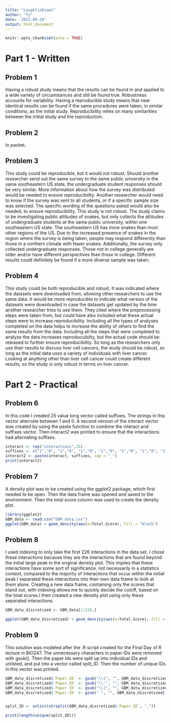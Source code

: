---
title: "LaughlinExam1"
author: "Ty"
date: '2022-09-29'
output: html_document
---



```{r setup, include=FALSE}
knitr::opts_chunk$set(echo = TRUE)
```
# Part 1 - Written

## Problem 1

Having a robust study means that the results can be found in and applied to a wide variety of circumstances and still be found true. Robustness accounts for variability. Having a reproducible study means that near identical results can be found if the same procedures were taken, in similar conditions, as the initial study. Reproducibility relies on many similarities between the initial study and the reproduction.

## Problem 2

In packet.

## Problem 3

This study could be reproducible, but it would not robust. Should another researcher send out the same survey to the same public university in the same southeastern US state, the undergraduate student responses should be very similar. More information about how the survey was distributed would be needed to ensure reproducibility. Another researcher would need to know if the survey was sent to all students, or if a specific sample size was selected. The specific wording of the questions asked would also be needed, to ensure reproducibility. This study is not robust. The study claims to be investigating public attitudes of snakes, but only collects the attitudes of undergraduate students at the same public university, within one southeastern US state. The southeastern US has more snakes than most other regions of the US. Due to the increased presence of snakes in the region where the survey is being taken, people may respond differently than those in a northern climate with fewer snakes. Additionally, the survey only collected undergraduate responses. Those not in college generally are older and/or have different perspectives than those in college. Different results could definitely be found if a more diverse sample was taken.

## Problem 4

This study could be both reproducible and robust. It was indicated where the datasets were downloaded from, allowing other researchers to use the same data. It would be more reproducible to indicate what version of the datasets were downloaded in case the datasets get updated by the time another researcher tries to use them. They cited where the preprocessing steps were taken from, but could have also included what these actual steps were to increase reproducibility. Including all the types of analyses completed on the data helps to increase the ability of others to find the same results from the data. Including all the steps that were completed to analyze the data increases reproducuibilty, but the actual code should be released to further ensure reproducibility. So long as the researchers only use their results to discuss liver cell cancers, the study should be robust, so long as the initial data uses a variety of individuals with liver cancer. Looking at anything other than liver cell cancer could create different results, so the study is only robust in terms on liver cancer.


# Part 2 - Practical

## Problem 6
In this code I created 25 value long vector called suffixes. The strings in this vector alternate between 1 and 0. A second version of the interact vector was created by using the paste function to combine the interact and suffixes vector. Then interact2 was printed to ensure that the interactions had alternating suffixes.
```{r cars}
interact <- rep("interactions",25)
suffixes <- c("1","0", "1","0", "1","0", "1","0", "1","0", "1","0", "1","0", "1","0", "1","0", "1","0", "1","0", "1","0", "1")
interact2 <- paste(interact, suffixes, sep = "_")
print(interact2)
```

## Problem 7

A density plot was to be created using the ggplot2 package, which first needed to be open. Then the data frame was opened and saved to the environment. Then the total score column was used to create the density plot.
```{r}
library(ggplot2)
GBM_data <- read.csv("GBM_data.csv")
ggplot(GBM_data) + geom_density(aes(x=Total.Score), fill = "black")
```

## Problem 8

I used indexing to only take the first 226 interactions in the data set. I chose these interactions because they are the interactions that are found beyond the initial large peak in the original density plot. This implies that these interactions have some sort of significance, not necessarily in a statistics context, compared to the majority of interactions that occur within the initial peak.I separated these interactions into their own data frame to look at them alone. Creating a new data frame, containing only the scores that stand out, with indexing allows me to quickly decide the cutoff, based on the total scores.I then created a new density plot using only these separated interactions.
```{r}
GBM_data_discretized <- GBM_data[1:226,]

ggplot(GBM_data_discretized) + geom_density(aes(x=Total.Score), fill = "black")
```

## Problem 9

This solution was modeled after the .R script created for the Final Day of R lecture in BIO247. The unnecessary characters in paper IDs were removed with gsub(). Then the paper ids were split up into individual IDs and unlisted, and put into a vector called split_ID. Then the number of unique IDs in this vector was printed.

```{r}
GBM_data_discretized$`Paper.ID` <- gsub("\\[", "", GBM_data_discretized$`Paper.ID`)
GBM_data_discretized$`Paper.ID` <- gsub("\\'", "", GBM_data_discretized$`Paper.ID`)
GBM_data_discretized$`Paper.ID` <- gsub("\\]", "", GBM_data_discretized$`Paper.ID`)
GBM_data_discretized$`Paper.ID` <- gsub(" ", "", GBM_data_discretized$`Paper.ID`)


split_ID <- unlist(strsplit(GBM_data_discretized$`Paper.ID`, ","))

print(length(unique(split_ID)))

```